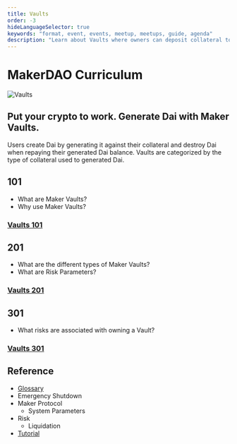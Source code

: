 ```yaml
---
title: Vaults
order: -3
hideLanguageSelector: true
keywords: "format, event, events, meetup, meetups, guide, agenda"
description: "Learn about Vaults where owners can deposit collateral to generate Dai."
---
```


# MakerDAO Curriculum

<InfoBlock>

![Vaults](/images/illustrations/Astro-2.png)

<Box>

## Put your crypto to work. Generate Dai with Maker Vaults.

</Box>

</InfoBlock>

Users create Dai by generating it against their collateral and destroy Dai when repaying their generated Dai balance. Vaults are categorized by the type of collateral used to generated Dai.

<Column>

<Box>

<Aligner center>

## 101

</Aligner>

- What are Maker Vaults?
- Why use Maker Vaults?

<Aligner center>

### [Vaults 101](/learn/vaults03/vaults101/)

</Aligner>

</Box>

<Box>

<Aligner center>

## 201

</Aligner>

- What are the different types of Maker Vaults?
- What are Risk Parameters?

<Aligner center>

### [Vaults 201](/learn/vaults03/vaults201/)

</Aligner>

</Box>

</Column>

<Column>

<Box>

<Aligner center>

## 301

</Aligner>

- What risks are associated with owning a Vault?

<Aligner center>

### [Vaults 301](/learn/vaults03/vaults301/)

</Aligner>

</Box>

<Box>

<Aligner center>

## Reference

</Aligner>

- [Glossary]()
- Emergency Shutdown
- Maker Protocol
  - System Parameters
- Risk
  - Liquidation
- [Tutorial](/learn/vaults03/vaults-tutorial.mdx/)

</Box>

</Column>